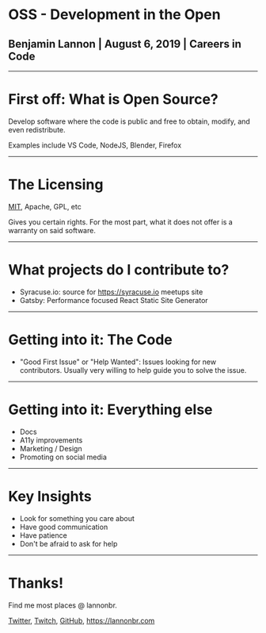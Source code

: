 

# OSS - Development in the Open

## Benjamin Lannon | August 6, 2019 | Careers in Code

---

# First off: What is Open Source?

Develop software where the code is public and free to obtain, modify, and even redistribute.

Examples include VS Code, NodeJS, Blender, Firefox

---

# The Licensing

[MIT](https://opensource.org/licenses/MIT), Apache, GPL, etc

Gives you certain rights. For the most part, what it does not offer is a warranty on said software.

---

# What projects do I contribute to?

- Syracuse.io: source for https://syracuse.io meetups site
- Gatsby: Performance focused React Static Site Generator

---

# Getting into it: The Code

- "Good First Issue" or "Help Wanted": Issues looking for new contributors. Usually very willing to help guide you to solve the issue.

---

# Getting into it: Everything else

- Docs
- A11y improvements
- Marketing / Design
- Promoting on social media

---

# Key Insights

- Look for something you care about
- Have good communication
- Have patience
- Don't be afraid to ask for help

---

# Thanks!

Find me most places @ lannonbr.

[Twitter](https://twitter.com/lannonbr), [Twitch](https://twitch.tv/lannonbr), [GitHub](https://github.com/lannonbr), https://lannonbr.com
